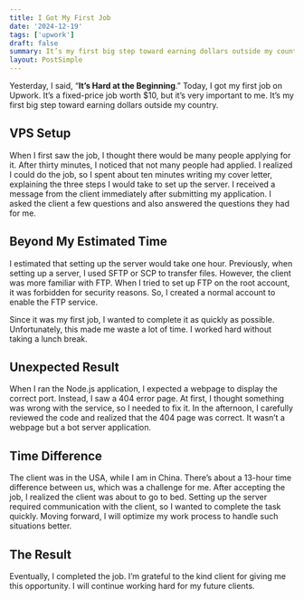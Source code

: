 ```yaml
---
title: I Got My First Job
date: '2024-12-19'
tags: ['upwork']
draft: false
summary: It’s my first big step toward earning dollars outside my country.
layout: PostSimple
---
```


<TOCInline toc={props.toc} exclude="Overview" toHeading={2} />

Yesterday, I said, “**It’s Hard at the Beginning**.” Today, I got my first job on Upwork. It’s a fixed-price job worth $10, but it’s very important to me. It’s my first big step toward earning dollars outside my country.

## VPS Setup

When I first saw the job, I thought there would be many people applying for it. After thirty minutes, I noticed that not many people had applied. I realized I could do the job, so I spent about ten minutes writing my cover letter, explaining the three steps I would take to set up the server. I received a message from the client immediately after submitting my application. I asked the client a few questions and also answered the questions they had for me.

## Beyond My Estimated Time

I estimated that setting up the server would take one hour. Previously, when setting up a server, I used SFTP or SCP to transfer files. However, the client was more familiar with FTP. When I tried to set up FTP on the root account, it was forbidden for security reasons. So, I created a normal account to enable the FTP service.

Since it was my first job, I wanted to complete it as quickly as possible. Unfortunately, this made me waste a lot of time. I worked hard without taking a lunch break.

## Unexpected Result

When I ran the Node.js application, I expected a webpage to display the correct port. Instead, I saw a 404 error page. At first, I thought something was wrong with the service, so I needed to fix it. In the afternoon, I carefully reviewed the code and realized that the 404 page was correct. It wasn’t a webpage but a bot server application.

## Time Difference

The client was in the USA, while I am in China. There’s about a 13-hour time difference between us, which was a challenge for me. After accepting the job, I realized the client was about to go to bed. Setting up the server required communication with the client, so I wanted to complete the task quickly. Moving forward, I will optimize my work process to handle such situations better.

## The Result

Eventually, I completed the job. I’m grateful to the kind client for giving me this opportunity. I will continue working hard for my future clients.
